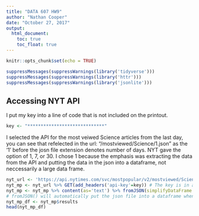 ---
title: "DATA 607 HW9"
author: "Nathan Cooper"
date: "October 27, 2017"
output: 
  html_document:
    toc: true
    toc_float: true
---

```{r setup, include=FALSE}
knitr::opts_chunk$set(echo = TRUE)
```

```{r libraries, eval=TRUE}
suppressMessages(suppressWarnings(library('tidyverse')))
suppressMessages(suppressWarnings(library('httr')))
suppressMessages(suppressWarnings(library('jsonlite')))
```

## Accessing NYT API

I put my key into a line of code that is not included on the printout.
```{r, key ,eval=TRUE, include=FALSE}
key <- "*****************************"
```


I selected the API for the most veiwed Science articles from the last day, you can see that refelected in the url: "/mostviewed/Science/1.json" as the '1' before the josn file extension denotes number of days. NYT gave the option of 1, 7, or 30. I chose 1 because the emphasis was extracting the data from the API and putting the data in the json into a dataframe, not neccessarily a large data frame.

```{r, get, eval=TRUE}
nyt_url <- 'https://api.nytimes.com/svc/mostpopular/v2/mostviewed/Science/1.json' # the url following the NYT's instructions.
nyt_mp <- nyt_url %>% GET(add_headers('api-key'=key)) # The key is in a hidden line of code.
nyt_mp <- nyt_mp %>% content(as='text') %>% fromJSON(simplifyDataFrame = TRUE) ## reading as text here turned out to be the easiest route since
# fromJSON() will automatically put the json file into a dataframe when 'simplifyDataFrame = TRUE'.
nyt_mp_df <- nyt_mp$results
head(nyt_mp_df)
```
